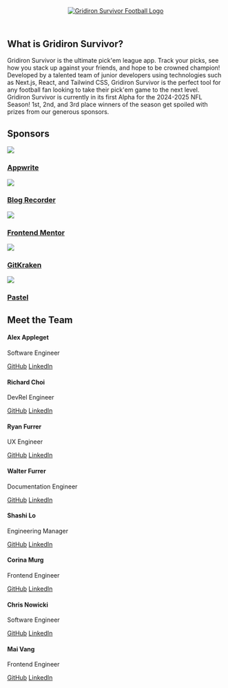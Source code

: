 
<html>
  <body class="dark bg-background text-muted-foreground max-w-screen-xl mx-auto text-pretty flex flex-col space-y-36 pb-36">
    <header class="header flex justify-center align-middle">
      <a href="https://www.gridironsurvivor.com" target="_blank" rel="noreferrer" class="w-2/6 h-fit">
        <Image class="w-full" src={gridironLogo} alt='Gridiron Survivor Football Logo' />
      </a>
    </header>
    <section class="hero space-y-12">
      <h1 class="pl-16">What is Gridiron Survivor?</h1>
      <p class="text-xl text-pretty max-w-screen-lg mx-auto">
        Gridiron Survivor is the ultimate pick'em league app. Track your picks, see how you stack up against your friends, and hope to be crowned champion! Developed by a talented team of junior developers using technologies such as Next.js, React, and Tailwind CSS, Gridiron Survivor is the perfect tool for any football fan looking to take their pick'em game to the next level.
        <br />
        Gridiron Survivor is currently in its first Alpha for the 2024-2025 NFL Season! 1st, 2nd, and 3rd place winners of the season get spoiled with prizes from our generous sponsors.
      </p>
    </section>
    <section class="sponsors-section h-fit">
      <h2 class="pl-16 pb-8">Sponsors</h2>
      <div class="sponsors-card-container flex flex-row flex-wrap justify-between max-w-screen-lg mx-auto">
        <a href="https://appwrite.io/" target="_blank" rel="noreferrer" class="sponsor-card">
          <Image src={appwriteLogo} />
          <h3>Appwrite</h3>
        </a>
        <a href="https://blogrecorder.com/" target="_blank" rel="noreferrer" class="sponsor-card">
          <Image src={blogRecorderLogo} />
          <h3>Blog Recorder</h3>
        </a>
        <a href="https://www.frontendmentor.io/" target="_blank" rel="noreferrer" class="sponsor-card">
          <Image src={frontendMentorLogo} />
          <h3>Frontend Mentor</h3>
        </a>
        <a href="https://www.gitkraken.com/" target="_blank" rel="noreferrer" class="sponsor-card">
          <Image src={gitkrakenLogo} />
          <h3>GitKraken</h3>
        </a>
        <a href="https://usepastel.com/" target="_blank" rel="noreferrer" class="sponsor-card">
          <Image src={pastelLogo} />
          <h3>Pastel</h3>
        </a>
      </div>
    </section>
    <section class="meet-the-team space-y-12">
      <h2 class="pl-16">Meet the Team</h2>
      <section class="meet-the-team grid grid-cols-4 grid-rows-auto place-items-center mx-auto gap-x-20 gap-y-10 max-w-screen-lg">
        <div class="team-member flex flex-col gap-2">
          <div>
            <h4>Alex Appleget</h4>
            <p>Software Engineer</p>
          </div>
          <div>
            <a href="https://github.com/alexappleget" target="_blank" rel="noreferrer">GitHub</a>
            <a href="https://www.linkedin.com/in/alex-appleget/" target="_blank" rel="noreferrer">LinkedIn</a>
          </div>
        </div>
        <div class="team-member flex flex-col gap-2">
          <div>
            <h4>Richard Choi</h4>
            <p>DevRel Engineer</p>
          </div>
          <div>
            <a href="https://github.com/choir27" target="_blank" rel="noreferrer">GitHub</a>
            <a href="https://www.linkedin.com/in/richard-choir/" target="_blank" rel="noreferrer">LinkedIn</a>
          </div>
        </div>
        <div class="team-member flex flex-col gap-2">
          <div>
            <h4>Ryan Furrer</h4>
            <p>UX Engineer</p>
          </div>
          <div>
            <a href="https://github.com/ryandotfurrer" target="_blank" rel="noreferrer">GitHub</a>
            <a href="https://www.linkedin.com/in/ryanfurrer/" target="_blank" rel="noreferrer">LinkedIn</a>
          </div>
        </div>
        <div class="team-member flex flex-col gap-2">
          <div>
            <h4>Walter Furrer</h4>
            <p>Documentation Engineer</p>
          </div>
          <div>
            <a href="https://github.com/FurrerW" target="_blank" rel="noreferrer">GitHub</a>
            <a href="https://www.linkedin.com/in/furrerw/" target="_blank" rel="noreferrer">LinkedIn</a>
          </div>
        </div>
        <div class="team-member flex flex-col gap-2">
          <div>
            <h4>Shashi Lo</h4>
            <p>Engineering Manager</p>
          </div>
          <div>
            <a href="https://github.com/shashilo" target="_blank" rel="noreferrer">GitHub</a>
            <a href="https://www.linkedin.com/in/shashilo/" target="_blank" rel="noreferrer">LinkedIn</a>
          </div>
        </div>
        <div class="team-member flex flex-col gap-2">
          <div>
            <h4>Corina Murg</h4>
            <p>Frontend Engineer</p>
          </div>
          <div>
            <a href="https://github.com/CorinaMurg" target="_blank" rel="noreferrer">GitHub</a>
            <a href="https://www.linkedin.com/in/corinamurg/" target="_blank" rel="noreferrer">LinkedIn</a>
          </div>
        </div>
        <div class="team-member flex flex-col gap-2">
          <div>
            <h4>Chris Nowicki</h4>
            <p>Software Engineer</p>
          </div>
          <div>
            <a href="https://github.com/chris-nowicki" target="_blank" rel="noreferrer">GitHub</a>
            <a href="https://www.linkedin.com/in/chris-nowicki/" target="_blank" rel="noreferrer">LinkedIn</a>
          </div>
        </div>
        <div class="team-member flex flex-col gap-2">
          <div>
            <h4>Mai Vang</h4>
            <p>Frontend Engineer</p>
          </div>
          <div>
            <a href="https://github.com/vmaineng" target="_blank" rel="noreferrer">GitHub</a>
            <a href="https://www.linkedin.com/in/mai-vang-swe/" target="_blank" rel="noreferrer">LinkedIn</a>
          </div>
        </div>
      </section>
    </section>

  </body>

</html>
